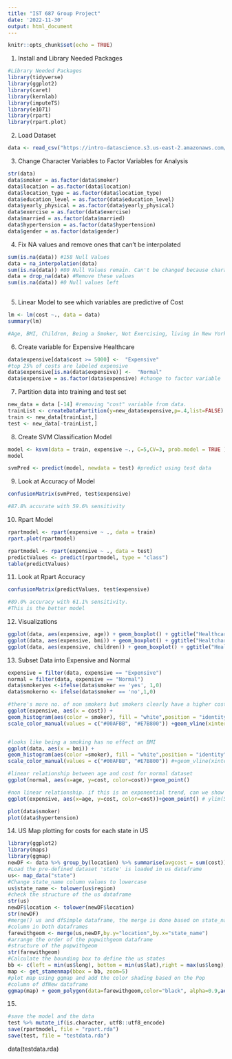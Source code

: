 ```yaml
---
title: "IST 687 Group Project"
date: '2022-11-30'
output: html_document
---
```


```r
knitr::opts_chunk$set(echo = TRUE)
```

1. Install and Library Needed Packages 
```r
#Library Needed Packages
library(tidyverse)
library(ggplot2)
library(caret)
library(kernlab)
library(imputeTS)
library(e1071)
library(rpart)
library(rpart.plot)
```

2. Load Dataset 
```r
data <- read_csv("https://intro-datascience.s3.us-east-2.amazonaws.com/HMO_data.csv")
```

3. Change Character Variables to Factor Variables for Analysis 
```r
str(data)
data$smoker = as.factor(data$smoker)
data$location = as.factor(data$location)
data$location_type = as.factor(data$location_type)
data$education_level = as.factor(data$education_level)
data$yearly_physical = as.factor(data$yearly_physical)
data$exercise = as.factor(data$exercise)
data$married = as.factor(data$married)
data$hypertension = as.factor(data$hypertension)
data$gender = as.factor(data$gender)
```

4. Fix NA values and remove ones that can't be interpolated 
```r
sum(is.na(data)) #158 Null Values
data = na_interpolation(data)
sum(is.na(data)) #80 Null Values remain. Can't be changed because character value
data = drop_na(data) #Remove these values 
sum(is.na(data)) #0 Null values left
 
```

5. Linear Model to see which variables are predictive of Cost 
```r
lm <- lm(cost ~., data = data)
summary(lm)

#Age, BMI, Children, Being a Smoker, Not Exercising, living in New York, and having Hypertension raise costs of healthcare
```

6. Create variable for Expensive Healthcare
```r
data$expensive[data$cost >= 5000] <-  "Expensive" 
#top 25% of costs are labeled expensive 
data$expensive[is.na(data$expensive)] <-  "Normal"
data$expensive = as.factor(data$expensive) #change to factor variable
```

7. Partition data into training and test set 
```r
new_data = data [-14] #removing "cost" variable from data. 
trainList <- createDataPartition(y=new_data$expensive,p=.4,list=FALSE) #40% train data
train <- new_data[trainList,]
test <- new_data[-trainList,]
```

8. Create SVM Classification Model 
```r
model <- ksvm(data = train, expensive ~., C=5,CV=3, prob.model = TRUE )
model

svmPred <- predict(model, newdata = test) #predict using test data
```

9. Look at Accuracy of Model 
```r
confusionMatrix(svmPred, test$expensive) 

#87.8% accurate with 59.6% sensitivity 
```
10. Rpart Model 
```r
rpartmodel <- rpart(expensive ~ ., data = train)
rpart.plot(rpartmodel)

rpartmodel <- rpart(expensive ~ ., data = test)
predictValues <- predict(rpartmodel, type = "class")
table(predictValues)

```
11. Look at Rpart Accuracy 
```r
confusionMatrix(predictValues, test$expensive)

#89.0% accuracy with 61.1% sensitivity. 
#This is the better model

```

12. Visualizations 
```r
ggplot(data, aes(expensive, age)) + geom_boxplot() + ggtitle("Healthcare Cost by Age")
ggplot(data, aes(expensive, bmi)) + geom_boxplot() + ggtitle("Healtchare Cost by BMI")
ggplot(data, aes(expensive, children)) + geom_boxplot() + ggtitle("Healthcare Cost by number of Children")
```

13. Subset Data into Expensive and Normal 
```r
expensive = filter(data, expensive == "Expensive")
normal = filter(data, expensive == "Normal")
data$smokeryes <-ifelse(data$smoker == 'yes', 1,0)
data$smokerno <- ifelse(data$smoker == 'no',1,0)

#there's more no. of non smokers but smokers clearly have a higher cost the graph is right skewed
ggplot(expensive, aes(x = cost)) +
geom_histogram(aes(color = smoker), fill = "white",position = "identity", bins = 30) +
scale_color_manual(values = c("#00AFBB", "#E7B800")) +geom_vline(xintercept = mean(expensive$cost)) +geom_vline(xintercept = mean(normal$cost)) + ggtitle("Cost of Healthcare Smokers vs Non-Smokers")


#looks like being a smoking has no effect on BMI 
ggplot(data, aes(x = bmi)) +
geom_histogram(aes(color =smoker), fill = "white",position = "identity", bins = 30) +
scale_color_manual(values = c("#00AFBB", "#E7B800")) #+geom_vline(xintercept = data(expensive$cost))

#linear relationship between age and cost for normal dataset
ggplot(normal, aes(x=age, y=cost, color=cost))+geom_point()

#non linear relationship. if this is an exponential trend, can we show a trend line??
ggplot(expensive, aes(x=age, y=cost, color=cost))+geom_point() # ylim(5000,65000)

plot(data$smoker)
plot(data$hypertension)

```


14. US Map plotting for costs for each state in US
```r
library(ggplot2)
library(maps)
library(ggmap)
newDF <- data %>% group_by(location) %>% summarise(avgcost = sum(cost))
#Load the pre-defined dataset 'state' is loaded in us dataframe
us<- map_data("state")
#Change state_name column values to lowercase 
us$state_name <- tolower(us$region)
#check the structure of the us dataframe
str(us)
newDF$location <- tolower(newDF$location)
str(newDF)
#merge() us and dfSimple dataframe, the merge is done based on state_name
#column in both dataframes
farewithgeom <- merge(us,newDF,by.y="location",by.x="state_name") 
#arrange the order of the popwithgeom dataframe
#structure of the popwithgeom
str(farewithgeom)
#Calculate the bounding box to define the us states
bb <- c(left = min(us$long), bottom = min(us$lat),right = max(us$long), top = max(us$lat))
map <- get_stamenmap(bbox = bb, zoom=5)
#plot map using ggmap and add the color shading based on the Pop
#column of dfNew dataframe
ggmap(map) + geom_polygon(data=farewithgeom,color="black", alpha=0.9,aes(x=long,y=lat,group=group,fill=avgcost))
```

15. 
```r
#save the model and the data
test %>% mutate_if(is.character, utf8::utf8_encode)
save(rpartmodel, file = "rpart.rda")
save(test, file = "testdata.rda")

```


data(testdata.rda)
```r

```
